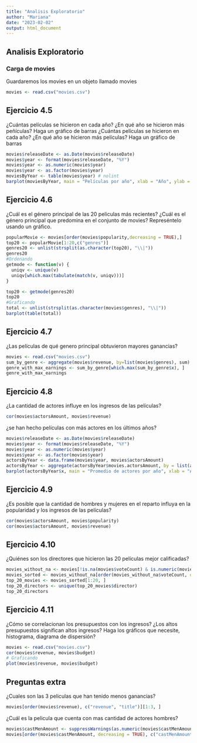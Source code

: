 ---
title: "Analisis Exploratorio"
author: "Mariana"
date: "2023-02-02"
output: html_document
---

## Analisis Exploratorio

### Carga de movies
Guardaremos los movies en un objeto llamado movies
```{r}

movies <- read.csv("movies.csv")

```


## Ejercicio 4.5  
¿Cuántas películas se hicieron en cada año? ¿En qué año se hicieron más peñículas? Haga un gráfico de barras
¿Cuántas  películas  se  hicieron  en  cada  año?  ¿En  qué  año  se  hicieron  más 
películas? Haga un gráfico de barras 
```{r}
movies$releaseDate <- as.Date(movies$releaseDate)
movies$year <- format(movies$releaseDate, "%Y")
movies$year <- as.numeric(movies$year)
movies$year <- as.factor(movies$year)
moviesByYear <- table(movies$year) # nolint
barplot(moviesByYear, main = "Películas por año", xlab = "Año", ylab = "Películas", col = "red") # nolint
```

## Ejercicio 4.6 
¿Cuál es el género principal de las 20 peliculas más recientes?
¿Cuál es el género principal que predomina en el conjunto de movies? Represéntelo usando un gráfico.
```{r}
popularMovie <- movies[order(movies$popularity,decreasing = TRUE),]
top20 <- popularMovie[1:20,c("genres")]
genres20 <- unlist(strsplit(as.character(top20), "\\|"))
genres20
#Ordenando
getmode <- function(v) {
  uniqv <- unique(v)
  uniqv[which.max(tabulate(match(v, uniqv)))]
}

top20 <- getmode(genres20)
top20
#Graficando
total <- unlist(strsplit(as.character(movies$genres), "\\|"))
barplot(table(total))

```

## Ejercicio 4.7
¿Las películas de qué genero principal obtuvieron mayores ganancias?
```{r}
movies <- read.csv("movies.csv")
sum_by_genre <- aggregate(movies$revenue, by=list(movies$genres), sum)
genre_with_max_earnings <- sum_by_genre[which.max(sum_by_genre$x), ]
genre_with_max_earnings
```

## Ejercicio 4.8 
¿La cantidad de actores influye en los ingresos de las películas?
```{r}
cor(movies$actorsAmount, movies$revenue)
```
¿se han hecho películas con más actores en los últimos años?
```{r}
movies$releaseDate <- as.Date(movies$releaseDate)
movies$year <- format(movies$releaseDate, "%Y")
movies$year <- as.numeric(movies$year)
movies$year <- as.factor(movies$year)
actorsByYear <- data.frame(movies$year, movies$actorsAmount)
actorsByYear <- aggregate(actorsByYear$movies.actorsAmount, by = list(actorsByYear$movies.year), FUN = mean)
barplot(actorsByYear$x, main = "Promedio de actores por año", xlab = "Año", ylab = "Promedio de actores", col = "red", las = 2, names.arg = actorsByYear$Group.1)
```

## Ejercicio 4.9
¿Es posible que la cantidad de hombres y mujeres en el reparto influya en la popularidad y los ingresos de las películas?
```{r}
cor(movies$actorsAmount, movies$popularity)
cor(movies$actorsAmount, movies$revenue)
```
## Ejercicio 4.10 
¿Quiénes son los directores que hicieron las 20 películas mejor calificadas?
```{r}
movies_without_na <- movies[!is.na(movies$voteCount) & is.numeric(movies$voteCount), ] # nolint: line_length_linter.
movies_sorted <- movies_without_na[order(movies_without_na$voteCount, decreasing = TRUE), ] # nolint: line_length_linter.
top_20_movies <- movies_sorted[1:20, ]
top_20_directors <- unique(top_20_movies$director)
top_20_directors

```

## Ejercicio 4.11 
¿Cómo se correlacionan los presupuestos con los ingresos? ¿Los altos
presupuestos significan altos ingresos? Haga los gráficos que necesite, histograma,
diagrama de dispersión?
```{r}
movies <- read.csv("movies.csv")
cor(movies$revenue, movies$budget)
# Graficando
plot(movies$revenue, movies$budget)
```

## Preguntas extra 
¿Cuales son las 3 peliculas que han tenido menos ganancias?
```{r}
movies[order(movies$revenue), c("revenue", "title")][1:3, ]

```
¿Cuál es la pelicula que cuenta con mas cantidad de actores hombres?
```{r}
movies$castMenAmount <- suppressWarnings(as.numeric(movies$castMenAmount))
movies[order(movies$castMenAmount, decreasing = TRUE), c("castMenAmount", "title")][1, ] # nolint: line_length_linter.
```